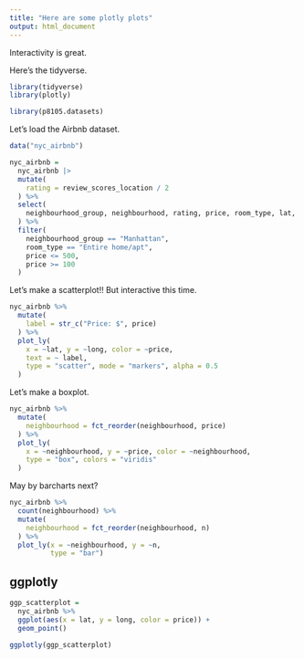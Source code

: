 ```yaml
---
title: "Here are some plotly plots"
output: html_document
---
```

Interactivity is great.

Here's the tidyverse.
```r
library(tidyverse)
library(plotly)

library(p8105.datasets)
```

Let's load the Airbnb dataset.
```r
data("nyc_airbnb")

nyc_airbnb = 
  nyc_airbnb |> 
  mutate(
    rating = review_scores_location / 2
  ) %>%
  select(
    neighbourhood_group, neighbourhood, rating, price, room_type, lat, long
  ) %>%
  filter(
    neighbourhood_group == "Manhattan",
    room_type == "Entire home/apt",
    price <= 500,
    price >= 100
  )
```

Let's make a scatterplot!! But interactive this time.

```r
nyc_airbnb %>%
  mutate(
    label = str_c("Price: $", price)
  ) %>%
  plot_ly(
    x = ~lat, y = ~long, color = ~price,
    text = ~ label,
    type = "scatter", mode = "markers", alpha = 0.5
  )
```

Let's make a boxplot.

```r
nyc_airbnb %>%
  mutate(
    neighbourhood = fct_reorder(neighbourhood, price)
  ) %>%
  plot_ly(
    x = ~neighbourhood, y = ~price, color = ~neighbourhood,
    type = "box", colors = "viridis"
  )
```

May by barcharts next?

```r
nyc_airbnb %>%
  count(neighbourhood) %>%
  mutate(
    neighbourhood = fct_reorder(neighbourhood, n)
  ) %>%
  plot_ly(x = ~neighbourhood, y = ~n,
          type = "bar")
```

## ggplotly

```r
ggp_scatterplot = 
  nyc_airbnb %>%
  ggplot(aes(x = lat, y = long, color = price)) +
  geom_point()

ggplotly(ggp_scatterplot)
```

